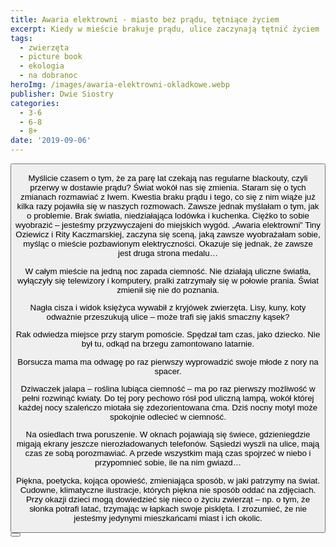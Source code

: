 ```yaml
---
title: Awaria elektrowni - miasto bez prądu, tętniące życiem
excerpt: Kiedy w mieście brakuje prądu, ulice zaczynają tętnić życiem
tags:
  - zwierzęta
  - picture book
  - ekologia
  - na dobranoc
heroImg: /images/awaria-elektrowni-okladkowe.webp
publisher: Dwie Siostry
categories:
  - 3-6
  - 6-8
  - 8+
date: '2019-09-06'
---
```


<Button url="https://gdziekupic.to/buybox.html?id=16906&oid=85183006" />

Myślicie czasem o tym, że za parę lat czekają nas regularne blackouty, czyli przerwy w dostawie prądu? Świat wokół nas się zmienia. Staram się o tych zmianach rozmawiać z Iwem. Kwestia braku prądu i tego, co się z nim wiąże już kilka razy pojawiła się w naszych rozmowach. Zawsze jednak myślałam o tym, jak o problemie. Brak światła, niedziałająca lodówka i kuchenka. Ciężko to sobie wyobrazić – jesteśmy przyzwyczajeni do miejskich wygód. „Awaria elektrowni” Tiny Oziewicz i Rity Kaczmarskiej, zaczyna się sceną, jaką zawsze wyobrażałam sobie, myśląc o mieście pozbawionym elektryczności. Okazuje się jednak, że zawsze jest druga strona medalu…

<Picture src="/images/awaria-elektrowni-1.webp" alt="Awaria elektrowni" />

W całym mieście na jedną noc zapada ciemność. Nie działają uliczne światła, wyłączyły się telewizory i komputery, pralki zatrzymały się w połowie prania. Świat zmienił się nie do poznania.

<Picture src="/images/awaria-elektrowni-2.webp" alt="Awaria elektrowni" />

Nagła cisza i widok księżyca wywabił z kryjówek zwierzęta. Lisy, kuny, koty odważnie przeszukują ulice – może trafi się jakiś smaczny kąsek?

<Picture src="/images/awaria-elektrowni-3.webp" alt="Awaria elektrowni" />

Rak odwiedza miejsce przy starym pomoście. Spędzał tam czas, jako dziecko. Nie był tu, odkąd na brzegu zamontowano latarnie.

<Picture src="/images/awaria-elektrowni-4.webp" alt="Awaria elektrowni" />

<Picture src="/images/awaria-elektrowni-8.webp" alt="Awaria elektrowni" />

Borsucza mama ma odwagę po raz pierwszy wyprowadzić swoje młode z nory na spacer.

<Picture src="/images/awaria-elektrowni-5.webp" alt="Awaria elektrowni" />

Dziwaczek jalapa – roślina lubiąca ciemność – ma po raz pierwszy możliwość w pełni rozwinąć kwiaty. Do tej pory pechowo rósł pod uliczną lampą, wokół której każdej nocy szaleńczo miotała się zdezorientowana ćma. Dziś nocny motyl może spokojnie odlecieć w ciemność.

<Picture src="/images/awaria-elektrowni-6.webp" alt="Awaria elektrowni" />

Na osiedlach trwa poruszenie. W oknach pojawiają się świece, gdzieniegdzie migają ekrany jeszcze nierozładowanych telefonów. Sąsiedzi wyszli na ulice, mają czas ze sobą porozmawiać. A przede wszystkim mają czas spojrzeć w niebo i przypomnieć sobie, ile na nim gwiazd…

<Picture src="/images/awaria-elektrowni-7.webp" alt="Awaria elektrowni" />

Piękna, poetycka, kojąca opowieść, zmieniająca sposób, w jaki patrzymy na świat.
Cudowne, klimatyczne ilustracje, których piękna nie sposób oddać na zdjęciach.
Przy okazji dzieci mogą dowiedzieć się nieco o życiu zwierząt – np. o tym, że słonka potrafi latać, trzymając w łapkach swoje pisklęta. I zrozumieć, że nie jesteśmy jedynymi mieszkańcami miast i ich okolic.

<Button url="https://gdziekupic.to/buybox.html?id=16906&oid=85183006" />
